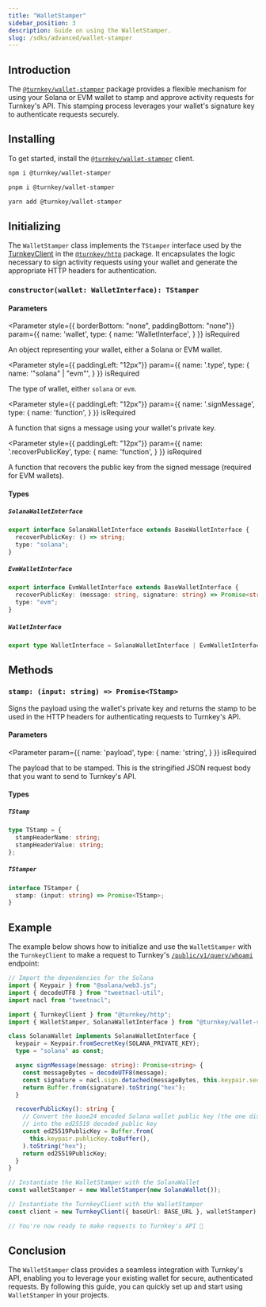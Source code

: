 ```yaml
---
title: "WalletStamper"
sidebar_position: 3
description: Guide on using the WalletStamper.
slug: /sdks/advanced/wallet-stamper
---
```



## Introduction

The [`@turnkey/wallet-stamper`](https://www.npmjs.com/package/@turnkey/wallet-stamper) package provides a flexible mechanism for using your Solana or EVM wallet to stamp and approve activity requests for Turnkey's API. This stamping process leverages your wallet's signature key to authenticate requests securely.

## Installing

To get started, install the [`@turnkey/wallet-stamper`](https://www.npmjs.com/package/@turnkey/wallet-stamper) client.

<Tabs>
  <TabItem value="npm" label="npm" default>

```bash
npm i @turnkey/wallet-stamper
```

  </TabItem>
  <TabItem value="pnpm" label="pnpm">

```bash
pnpm i @turnkey/wallet-stamper
```

  </TabItem>
  <TabItem value="yarn" label="yarn">

```bash
yarn add @turnkey/wallet-stamper
```

  </TabItem>
</Tabs>

## Initializing

The `WalletStamper` class implements the `TStamper` interface used by the [TurnkeyClient](./turnkey-client.mdx) in the [`@turnkey/http`](https://www.npmjs.com/package/@turnkey/http) package. It encapsulates the logic necessary to sign activity requests using your wallet and generate the appropriate HTTP headers for authentication.

### `constructor(wallet: WalletInterface): TStamper`

#### Parameters

<Parameter
  style={{ borderBottom: "none", paddingBottom: "none"}}
  param={{
    name: 'wallet',
    type: {
      name: 'WalletInterface',
    }
  }}
  isRequired
>

An object representing your wallet, either a Solana or EVM wallet.

</Parameter>

<Parameter
  style={{ paddingLeft: "12px"}}
  param={{
    name: '.type',
    type: {
      name: '"solana" | "evm"',
    }
  }}
  isRequired
>

The type of wallet, either `solana` or `evm`.

</Parameter>

<Parameter
  style={{ paddingLeft: "12px"}}
  param={{
    name: '.signMessage',
    type: {
      name: 'function',
    }
  }}
  isRequired
>

A function that signs a message using your wallet's private key.

</Parameter>

<Parameter
  style={{ paddingLeft: "12px"}}
  param={{
    name: '.recoverPublicKey',
    type: {
      name: 'function',
    }
  }}
  isRequired
>

A function that recovers the public key from the signed message (required for EVM wallets).

</Parameter>

#### Types

##### `SolanaWalletInterface`

```ts
export interface SolanaWalletInterface extends BaseWalletInterface {
  recoverPublicKey: () => string;
  type: "solana";
}
```

##### `EvmWalletInterface`

```ts
export interface EvmWalletInterface extends BaseWalletInterface {
  recoverPublicKey: (message: string, signature: string) => Promise<string>;
  type: "evm";
}
```

##### `WalletInterface`

```ts
export type WalletInterface = SolanaWalletInterface | EvmWalletInterface;
```

## Methods

### `stamp: (input: string) => Promise<TStamp>`

Signs the payload using the wallet's private key and returns the stamp to be used in the HTTP headers for authenticating requests to Turnkey's API.

#### Parameters

<Parameter
  param={{
    name: 'payload',
    type: {
      name: 'string',
    }
  }}
  isRequired
>

The payload that to be stamped. This is the stringified JSON request body that you want to send to Turnkey's API.

</Parameter>

#### Types

##### `TStamp`

```ts
type TStamp = {
  stampHeaderName: string;
  stampHeaderValue: string;
};
```

##### `TStamper`

```ts
interface TStamper {
  stamp: (input: string) => Promise<TStamp>;
}
```

## Example

The example below shows how to initialize and use the `WalletStamper` with the `TurnkeyClient` to make a request to Turnkey's [`/public/v1/query/whoami`](https://docs.turnkey.com/api#tag/Sessions/operation/GetWhoami) endpoint:

```ts
// Import the dependencies for the Solana
import { Keypair } from "@solana/web3.js";
import { decodeUTF8 } from "tweetnacl-util";
import nacl from "tweetnacl";

import { TurnkeyClient } from "@turnkey/http";
import { WalletStamper, SolanaWalletInterface } from "@turnkey/wallet-stamper";

class SolanaWallet implements SolanaWalletInterface {
  keypair = Keypair.fromSecretKey(SOLANA_PRIVATE_KEY);
  type = "solana" as const;

  async signMessage(message: string): Promise<string> {
    const messageBytes = decodeUTF8(message);
    const signature = nacl.sign.detached(messageBytes, this.keypair.secretKey);
    return Buffer.from(signature).toString("hex");
  }

  recoverPublicKey(): string {
    // Convert the base24 encoded Solana wallet public key (the one displayed in the wallet)
    // into the ed25519 decoded public key
    const ed25519PublicKey = Buffer.from(
      this.keypair.publicKey.toBuffer(),
    ).toString("hex");
    return ed25519PublicKey;
  }
}

// Instantiate the WalletStamper with the SolanaWallet
const walletStamper = new WalletStamper(new SolanaWallet());

// Instantiate the TurnkeyClient with the WalletStamper
const client = new TurnkeyClient({ baseUrl: BASE_URL }, walletStamper);

// You're now ready to make requests to Turnkey's API 🎉
```

## Conclusion

The `WalletStamper` class provides a seamless integration with Turnkey's API, enabling you to leverage your existing wallet for secure, authenticated requests. By following this guide, you can quickly set up and start using `WalletStamper` in your projects.
